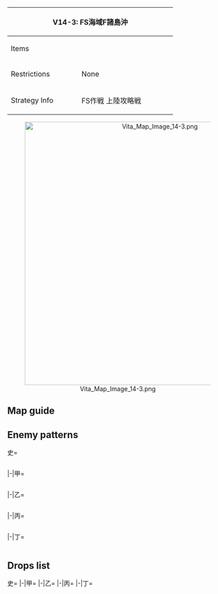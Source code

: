 {| class="article-table" style="width:100%;"
|-
! colspan="2" style="text-align:center;width:70%;" | V14-3: FS海域F諸島沖
| rowspan="3" style="text-align:center;width:30%;" | [[File:Vita Map Banner 14-3.png|400px]]
|-
! Items
| {{Steel}}{{Bauxite}}
|-
! Restrictions
| None
|-
! Strategy Info
|FS作戦 上陸攻略戦
|FS作戦を継続実施する。FS諸島泊地沖に攻略艦隊を投入し、<br>同泊地を攻撃、これを攻略せよ！FS諸島攻略艦隊、出撃！
|}
<center>[[File:Vita Map Image 14-3.png|600px]]</center>
==Map guide==
{{Map/Branching
|id = V14-3
|order = C,B,G,D
|C/empty -> B, E = *Choice node
|B -> A/resource = *Having no DD in the fleet '''FORCES''' A
*Else, random routing by fulfilling any of the following requirements :
**CV(B) + (F)BB(V) ≧ 4 (60% chance for A)
**CV(L/B) ≧ 3 (50% chance for A)
**(F)BB(V) + CA(V) + CLT ≧ 4 (40% chance for A)
|B -> D = *Do not meet the requirements for A
|D -> L =*Meet all of the following requirements :
**{{ShipLink|Akitsu Maru}} in the fleet
**DD ≧ 2
**CL ≧ 1
|D -> H =*Do not meet the requirements for L
|G -> F/resource = *Having no DD/CL/CT in the fleet '''FORCES''' F
*Else, random routing by fulfilling any of the following requirements :
**CV(B) + (F)BB(V) ≧ 4 (60% chance for F)
**CV(L/B) ≧ 3 (50% chance for F)
**(F)BB(V) + CA(V) + CLT ≧ 4 (40% chance for F)
|G -> I = *Do not meet the requirements for F
|H -> J/empty =*Fail the LoS check
|H -> L=*Pass the LoS check
|I -> J/empty = *Fail the LoS check
|I -> K,L = *If LoS check passed :
**Have CV(B) + (F)BB(V) ≦ 3 to route to L
**Else, random routing between K and L:
***CV(B) + (F)BB(V) ≧ 5 (87,5% for K, 12,5% for L)
***CV(B) + (F)BB(V) = 4 (50% for K, 50% for L)
}}

==Enemy patterns==
<tabber>史=
<div class="scrollable" style="width:800px;max-height:400px;overflow:auto;">
{{Map/Nodes|name=FS方面水雷戦隊 I群
|B
|Normal/BaseXP
|{{Formation|Line Ahead}}
|220
|602
|555
|554
|576
|576
|576
|-
|B
|Normal/BaseXP
|{{Formation|Line Ahead}}
|180
|601
|555
|554
|576
|575
|575
|-
|B
|Normal/BaseXP
|{{Formation|Line Ahead}}
|170
|601
|555
|554
|575
|575
|575
|-
}}
{{Map/Nodes|name=FS再編水上打撃部隊
|D
|Normal/BaseXP
|{{Formation|Line Ahead}}
|340
|557
|529
|527
|560
|577
|577
|-
|D
|Normal/BaseXP
|{{Formation|Line Ahead}}
|320
|557
|529
|527
|560
|576
|576
|-
|D
|Normal/BaseXP
|{{Formation|Line Ahead}}
|300
|557
|529
|527
|560
|575
|575
|-
}}
{{Map/Nodes|name=FS方面水雷戦隊 II群
|E
|Normal/BaseXP
|{{Formation|Line Ahead}}
|180
|601
|555
|554
|576
|575
|575
|-
|E
|Normal/BaseXP
|{{Formation|Line Ahead}}
|170
|601
|555
|554
|575
|575
|575
|-
|E
|Normal/BaseXP
|{{Formation|Double Line}}
|170
|601
|555
|554
|575
|575
|575
|-
}}
{{Map/Nodes|name=FS方面残存航空集団
|G
|Normal/BaseXP
|{{Formation|Diamond}}
|280
|618
|579
|527
|592
|576
|576
|-
|G
|Normal/BaseXP
|{{Formation|Diamond}}
|270
|618
|560
|527
|592
|576
|576
|-
|G
|Normal/BaseXP
|{{Formation|Diamond}}
|260
|617
|560
|527
|592
|576
|576
|-
}}
{{Map/Nodes|name=FS増援任務部隊 B群
|H
|Normal/BaseXP
|{{Formation|Diamond}}
|280
|579
|579
|560
|592
|578
|578
|-
|H
|Normal/BaseXP
|{{Formation|Diamond}}
|240
|579
|560
|560
|592
|577
|577
|-
|H
|Normal/BaseXP
|{{Formation|Diamond}}
|220
|579
|560
|560
|591
|577
|577
|-
|H
|Normal/BaseXP
|{{Formation|Diamond}}
|200
|579
|560
|560
|591
|576
|576
|-
}}
{{Map/Nodes|name=FS増援任務部隊 A群
|I
|Normal/BaseXP
|{{Formation|Diamond}}
|300
|579
|579
|579
|592
|578
|578
|-
|I
|Normal/BaseXP
|{{Formation|Diamond}}
|280
|579
|579
|560
|592
|578
|578
|-
|I
|Normal/BaseXP
|{{Formation|Diamond}}
|260
|579
|560
|560
|592
|577
|577
|-
|I
|Normal/BaseXP
|{{Formation|Diamond}}
|240
|579
|560
|560
|591
|576
|576
|-
}}
{{Map/Nodes|name=FS諸島増援輸送船団
|K
|Normal/BaseXP
|{{Formation|Double Line}}
|200
|558
|558
|526
|526
|578
|578
|-
|K
|Normal/BaseXP
|{{Formation|Double Line}}
|180
|558
|558
|526
|526
|577
|577
|-
|K
|Normal/BaseXP
|{{Formation|Double Line}}
|160
|558
|558
|526
|526
|576
|576
|-
}}
{{Map/Nodes|name=FS諸島中核泊地守備隊
|L
|Boss/BaseXP
|{{Formation|Diamond}}
|500
|608
|549
|550
|551
|574
|535
|-
|L
|Boss/BaseXP
|{{Formation|Diamond}}
|470
|611
|549
|550
|551
|574
|534
|-
|L
|Boss/BaseXP
|{{Formation|Diamond}}
|450
|611
|549
|550
|576
|576
|534
|-
|L
|Boss/BaseXP
|{{Formation|Diamond}}
|400
|611
|549
|550
|575
|575
|532
|-
}}
</div> <!-- overflow -->
|-|甲=
<div class="scrollable" style="width:800px;max-height:400px;overflow:auto;">
{{Map/Nodes|name=FS方面水雷戦隊 I群
|B
|Normal/BaseXP
|{{Formation|Line Ahead}}
|180
|601
|555
|554
|576
|575
|575
|-
|B
|Normal/BaseXP
|{{Formation|Line Ahead}}
|170
|601
|555
|554
|575
|575
|575
|-
|B
|Normal/BaseXP
|{{Formation|Double Line}}
|170
|601
|555
|554
|575
|575
|575
|-
|B
|Normal/BaseXP
|{{Formation|Line Ahead}}
|110
|555
|554
|575
|575
|575
|575
|-
}}
{{Map/Nodes|name=FS再編水上打撃部隊
|D
|Normal/BaseXP
|{{Formation|Line Ahead}}
|320
|557
|529
|527
|560
|576
|576
|-
|D
|Normal/BaseXP
|{{Formation|Line Ahead}}
|300
|557
|529
|527
|560
|575
|575
|-
|D
|Normal/BaseXP
|{{Formation|Line Ahead}}
|290
|557
|529
|527
|523
|575
|575
|-
|D
|Normal/BaseXP
|{{Formation|Line Ahead}}
|250
|557
|524
|522
|523
|575
|575
|-
|D
|Normal/BaseXP
|{{Formation|Line Ahead}}
|230
|557
|524
|522
|575
|575
|-
}}
{{Map/Nodes|name=FS方面水雷戦隊 II群
|E
|Normal/BaseXP
|{{Formation|Line Ahead}}
|170
|601
|555
|554
|575
|575
|575
|-
|E
|Normal/BaseXP
|{{Formation|Double Line}}
|170
|601
|555
|554
|575
|575
|575
|-
|E
|Normal/BaseXP
|{{Formation|Line Ahead}}
|130
|555
|554
|554
|575
|575
|575
|-
|E
|Normal/BaseXP
|{{Formation|Double Line}}
|130
|555
|554
|554
|575
|575
|575
|-
}}
{{Map/Nodes|name=FS方面残存航空集団
|G
|Normal/BaseXP
|{{Formation|Diamond}}
|270
|618
|560
|527
|592
|576
|576
|-
|G
|Normal/BaseXP
|{{Formation|Diamond}}
|260
|617
|560
|527
|592
|576
|576
|-
|G
|Normal/BaseXP
|{{Formation|Diamond}}
|240
|617
|560
|527
|591
|576
|576
|-
|G
|Normal/BaseXP
|{{Formation|Diamond}}
|220
|616
|560
|527
|591
|575
|575
|-
|G
|Normal/BaseXP
|{{Formation|Diamond}}
|200
|528
|560
|527
|591
|575
|575
|-
}}
{{Map/Nodes|name=FS増援任務部隊 B群
|H
|Normal/BaseXP
|{{Formation|Diamond}}
|240
|579
|560
|560
|592
|577
|577
|-
|H
|Normal/BaseXP
|{{Formation|Diamond}}
|220
|579
|560
|560
|591
|577
|577
|-
|H
|Normal/BaseXP
|{{Formation|Diamond}}
|200
|579
|560
|560
|591
|576
|576
|-
|H
|Normal/BaseXP
|{{Formation|Diamond}}
|180
|579
|560
|560
|591
|576
|576
|-
|H
|Normal/BaseXP
|{{Formation|Diamond}}
|160
|579
|523
|523
|591
|576
|576
|-
}}
{{Map/Nodes|name=FS増援任務部隊 A群
|I
|Normal/BaseXP
|{{Formation|Diamond}}
|280
|579
|579
|560
|592
|578
|578
|-
|I
|Normal/BaseXP
|{{Formation|Diamond}}
|260
|579
|560
|560
|592
|577
|577
|-
|I
|Normal/BaseXP
|{{Formation|Diamond}}
|240
|579
|560
|560
|591
|576
|576
|-
|I
|Normal/BaseXP
|{{Formation|Diamond}}
|210
|579
|523
|523
|591
|576
|576
|-
}}
{{Map/Nodes|name=FS諸島増援輸送船団
|K
|Normal/BaseXP
|{{Formation|Double Line}}
|180
|558
|558
|526
|526
|577
|577
|-
|K
|Normal/BaseXP
|{{Formation|Double Line}}
|160
|558
|558
|526
|526
|576
|576
|-
|K
|Normal/BaseXP
|{{Formation|Double Line}}
|140
|558
|558
|526
|526
|575
|575
|-
|K
|Normal/BaseXP
|{{Formation|Double Line}}
|130
|558
|526
|526
|526
|575
|575
|-
}}
{{Map/Nodes|name=FS諸島中核泊地守備隊
|L
|Boss/BaseXP
|{{Formation|Diamond}}
|470
|611
|549
|550
|551
|574
|534
|-
|L
|Boss/BaseXP
|{{Formation|Diamond}}
|450
|611
|549
|550
|576
|576
|534
|-
|L
|Boss/BaseXP
|{{Formation|Diamond}}
|400
|611
|549
|550
|575
|575
|532
|-
|L
|Boss/BaseXP
|{{Formation|Diamond}}
|380
|611
|549
|550
|501
|501
|532
|-
|L
|Boss/BaseXP
|{{Formation|Diamond}}
|360
|611
|549
|501
|501
|501
|530
|-
}}
</div> <!-- overflow -->
|-|乙=
<div class="scrollable" style="width:800px;max-height:400px;overflow:auto;">
{{Map/Nodes|name=FS方面水雷戦隊 I群
|B
|Normal/BaseXP
|{{Formation|Line Ahead}}
|110
|555
|554
|575
|575
|575
|575
|-
|B
|Normal/BaseXP
|{{Formation|Double Line}}
|110
|555
|554
|575
|575
|575
|575
|-
|B
|Normal/BaseXP
|{{Formation|Line Ahead}}
|90
|555
|554
|575
|575
|501
|501
|-
|B
|Normal/BaseXP
|{{Formation|Double Line}}
|90
|555
|554
|575
|575
|501
|501
|-
}}
{{Map/Nodes|name=FS再編水上打撃部隊
|D
|Normal/BaseXP
|{{Formation|Line Ahead}}
|290
|557
|529
|527
|523
|575
|575
|-
|D
|Normal/BaseXP
|{{Formation|Line Ahead}}
|250
|557
|524
|522
|523
|575
|575
|-
|D
|Normal/BaseXP
|{{Formation|Line Ahead}}
|230
|557
|524
|522
|575
|575
|-
|D
|Normal/BaseXP
|{{Formation|Line Ahead}}
|210
|557
|524
|522
|501
|501
|-
|D
|Normal/BaseXP
|{{Formation|Line Ahead}}
|200
|557
|501
|501
|501
|-
}}
{{Map/Nodes|name=FS方面水雷戦隊 II群
|E
|Normal/BaseXP
|{{Formation|Line Ahead}}
|130
|555
|554
|554
|575
|575
|575
|-
|E
|Normal/BaseXP
|{{Formation|Double Line}}
|130
|555
|554
|554
|575
|575
|575
|-
|E
|Normal/BaseXP
|{{Formation|Line Ahead}}
|90
|555
|554
|575
|575
|501
|501
|-
|E
|Normal/BaseXP
|{{Formation|Double Line}}
|90
|555
|554
|575
|575
|501
|501
|-
|E
|Normal/BaseXP
|{{Formation|Double Line}}
|70
|555
|575
|575
|501
|501
|501
|-
}}
{{Map/Nodes|name=FS方面残存航空集団
|G
|Normal/BaseXP
|{{Formation|Diamond}}
|240
|617
|560
|527
|591
|576
|576
|-
|G
|Normal/BaseXP
|{{Formation|Diamond}}
|220
|616
|560
|527
|591
|575
|575
|-
|G
|Normal/BaseXP
|{{Formation|Diamond}}
|200
|528
|560
|527
|591
|575
|575
|-
|G
|Normal/BaseXP
|{{Formation|Diamond}}
|170
|528
|523
|522
|591
|575
|575
|-
|G
|Normal/BaseXP
|{{Formation|Diamond}}
|150
|528
|523
|522
|591
|501
|501
|-
}}
{{Map/Nodes|name=FS増援任務部隊 B群
|H
|Normal/BaseXP
|{{Formation|Diamond}}
|180
|579
|560
|560
|591
|576
|576
|-
|H
|Normal/BaseXP
|{{Formation|Diamond}}
|160
|579
|523
|523
|591
|576
|576
|-
|H
|Normal/BaseXP
|{{Formation|Diamond}}
|140
|579
|523
|523
|591
|501
|501
|-
|H
|Normal/BaseXP
|{{Formation|Diamond}}
|120
|528
|523
|523
|591
|501
|501
|-
}}
{{Map/Nodes|name=FS増援任務部隊 A群
|I
|Normal/BaseXP
|{{Formation|Diamond}}
|210
|579
|523
|523
|591
|576
|576
|-
|I
|Normal/BaseXP
|{{Formation|Diamond}}
|190
|579
|523
|523
|591
|575
|575
|-
|I
|Normal/BaseXP
|{{Formation|Diamond}}
|170
|579
|523
|523
|591
|501
|501
|-
|I
|Normal/BaseXP
|{{Formation|Diamond}}
|140
|528
|523
|523
|591
|501
|501
|-
}}
{{Map/Nodes|name=FS諸島増援輸送船団
|K
|Normal/BaseXP
|{{Formation|Double Line}}
|140
|558
|558
|526
|526
|575
|575
|-
|K
|Normal/BaseXP
|{{Formation|Double Line}}
|130
|558
|526
|526
|526
|575
|575
|-
|K
|Normal/BaseXP
|{{Formation|Double Line}}
|120
|526
|526
|526
|526
|575
|575
|-
|K
|Normal/BaseXP
|{{Formation|Double Line}}
|100
|526
|526
|513
|513
|575
|575
|-
|K
|Normal/BaseXP
|{{Formation|Double Line}}
|90
|526
|513
|513
|513
|575
|575
|-
}}
{{Map/Nodes|name=FS諸島中核泊地守備隊
|L
|Boss/BaseXP
|{{Formation|Diamond}}
|380
|611
|549
|550
|501
|501
|532
|-
|L
|Boss/BaseXP
|{{Formation|Diamond}}
|360
|611
|549
|501
|501
|501
|530
|-
|L
|Boss/BaseXP
|{{Formation|Diamond}}
|340
|611
|501
|501
|530
|-
|L
|Boss/BaseXP
|{{Formation|Diamond}}
|320
|611
|501
|501
|-
}}
</div> <!-- overflow -->
|-|丙=
<div class="scrollable" style="width:800px;max-height:400px;overflow:auto;">
{{Map/Nodes|name=FS方面水雷戦隊 I群
|B
|Normal/BaseXP
|{{Formation|Double Line}}
|110
|555
|554
|575
|575
|575
|575
|-
|B
|Normal/BaseXP
|{{Formation|Line Ahead}}
|90
|555
|554
|575
|575
|501
|501
|-
|B
|Normal/BaseXP
|{{Formation|Double Line}}
|90
|555
|554
|575
|575
|501
|501
|-
|B
|Normal/BaseXP
|{{Formation|Double Line}}
|70
|555
|575
|575
|501
|501
|-
}}
{{Map/Nodes|name=FS再編水上打撃部隊
|D
|Normal/BaseXP
|{{Formation|Line Ahead}}
|210
|557
|524
|522
|501
|501
|-
|D
|Normal/BaseXP
|{{Formation|Line Ahead}}
|200
|557
|501
|501
|501
|-
|D
|Normal/BaseXP
|{{Formation|Line Ahead}}
|180
|557
|501
|-
}}
{{Map/Nodes|name=FS方面水雷戦隊 II群
|E
|Normal/BaseXP
|{{Formation|Double Line}}
|130
|555
|554
|554
|575
|575
|575
|-
|E
|Normal/BaseXP
|{{Formation|Line Ahead}}
|90
|555
|554
|575
|575
|501
|501
|-
|E
|Normal/BaseXP
|{{Formation|Double Line}}
|90
|555
|554
|575
|575
|501
|501
|-
|E
|Normal/BaseXP
|{{Formation|Double Line}}
|70
|555
|575
|575
|501
|501
|501
|-
|E
|Normal/BaseXP
|{{Formation|Double Line}}
|60
|555
|575
|575
|501
|501
|-
}}
{{Map/Nodes|name=FS方面残存航空集団
|G
|Normal/BaseXP
|{{Formation|Diamond}}
|170
|528
|523
|522
|591
|575
|575
|-
|G
|Normal/BaseXP
|{{Formation|Diamond}}
|150
|528
|523
|522
|591
|501
|501
|-
|G
|Normal/BaseXP
|{{Formation|Diamond}}
|110
|525
|523
|522
|505
|501
|501
|-
}}
{{Map/Nodes|name=FS増援任務部隊 B群
|H
|Normal/BaseXP
|{{Formation|Diamond}}
|140
|579
|523
|523
|591
|501
|501
|-
|H
|Normal/BaseXP
|{{Formation|Diamond}}
|120
|528
|523
|523
|591
|501
|501
|-
|H
|Normal/BaseXP
|{{Formation|Diamond}}
|100
|528
|523
|591
|501
|501
|-
}}
{{Map/Nodes|name=FS増援任務部隊 A群
|I
|Normal/BaseXP
|{{Formation|Diamond}}
|190
|579
|523
|523
|591
|575
|575
|-
|I
|Normal/BaseXP
|{{Formation|Diamond}}
|170
|579
|523
|523
|591
|501
|501
|-
|I
|Normal/BaseXP
|{{Formation|Diamond}}
|140
|528
|523
|523
|591
|501
|501
|-
|I
|Normal/BaseXP
|{{Formation|Diamond}}
|110
|528
|523
|591
|501
|501
|-
}}
{{Map/Nodes|name=FS諸島増援輸送船団
|K
|Normal/BaseXP
|{{Formation|Double Line}}
|120
|526
|526
|526
|526
|575
|575
|-
|K
|Normal/BaseXP
|{{Formation|Double Line}}
|100
|526
|526
|513
|513
|575
|575
|-
|K
|Normal/BaseXP
|{{Formation|Double Line}}
|90
|526
|513
|513
|513
|575
|575
|-
|K
|Normal/BaseXP
|{{Formation|Double Line}}
|70
|526
|513
|513
|513
|501
|501
|-
}}
{{Map/Nodes|name=FS諸島中核泊地守備隊
|L
|Boss/BaseXP
|{{Formation|Diamond}}
|340
|611
|501
|501
|530
|-
|L
|Boss/BaseXP
|{{Formation|Diamond}}
|320
|611
|501
|501
|-
|L
|Boss/BaseXP
|{{Formation|Diamond}}
|300
|611
|-
}}
</div> <!-- overflow -->
|-|丁=
<div class="scrollable" style="width:800px;max-height:400px;overflow:auto;">
{{Map/Nodes|name=FS方面水雷戦隊 I群
|B
|Normal/BaseXP
|{{Formation|Double Line}}
|90
|555
|554
|575
|575
|501
|501
|-
|B
|Normal/BaseXP
|{{Formation|Double Line}}
|70
|555
|575
|575
|501
|501
|-
}}
{{Map/Nodes|name=FS再編水上打撃部隊
|D
|Normal/BaseXP
|{{Formation|Line Ahead}}
|180
|557
|501
|-
}}
{{Map/Nodes|name=FS方面水雷戦隊 II群
|E
|Normal/BaseXP
|{{Formation|Double Line}}
|70
|555
|575
|575
|501
|501
|501
|-
|E
|Normal/BaseXP
|{{Formation|Double Line}}
|60
|555
|575
|575
|501
|501
|-
}}
{{Map/Nodes|name=FS方面残存航空集団
|G
|Normal/BaseXP
|{{Formation|Diamond}}
|150
|528
|523
|522
|591
|501
|501
|-
|G
|Normal/BaseXP
|{{Formation|Diamond}}
|110
|525
|523
|522
|505
|501
|501
|-
}}
{{Map/Nodes|name=FS増援任務部隊 B群
|H
|Normal/BaseXP
|{{Formation|Diamond}}
|120
|528
|523
|523
|591
|501
|501
|-
|H
|Normal/BaseXP
|{{Formation|Diamond}}
|100
|528
|523
|591
|501
|501
|-
}}
{{Map/Nodes|name=FS増援任務部隊 A群
|I
|Normal/BaseXP
|{{Formation|Diamond}}
|140
|528
|523
|523
|591
|501
|501
|-
|I
|Normal/BaseXP
|{{Formation|Diamond}}
|110
|528
|523
|591
|501
|501
|-
}}
{{Map/Nodes|name=FS諸島増援輸送船団
|K
|Normal/BaseXP
|{{Formation|Double Line}}
|100
|526
|526
|513
|513
|575
|575
|-
|K
|Normal/BaseXP
|{{Formation|Double Line}}
|90
|526
|513
|513
|513
|575
|575
|-
|K
|Normal/BaseXP
|{{Formation|Double Line}}
|70
|526
|513
|513
|513
|501
|501
|-
}}
{{Map/Nodes|name=FS諸島中核泊地守備隊
|L
|Boss/BaseXP
|{{Formation|Diamond}}
|320
|611
|501
|501
|-
|L
|Boss/BaseXP
|{{Formation|Diamond}}
|300
|611
|-
}}
</div> <!-- overflow -->
</tabber>

==Drops list==
<tabber>史=
{{Map/Drops
|regular = true
|no_legend = true
|filter_button = true
|nodes =  B, D, E, G, H, I, K, L
|boss = L
|{{ShipFrom|163}} : D, H, I, L
|{{ShipFrom|425}} : D, H, I, L
|{{ShipFrom|161}} : D, H, I, L
|{{ShipFrom|81}} : D, H, I, L
|{{ShipFrom|138}} : D, H, I, K, L
|{{ShipFrom|116}} : D, H, I, K, L
|{{ShipFrom|74}} : D, H, I, K, L
|{{ShipFrom|78}} : D, G, H, I, K, L
|{{ShipFrom|86}} : D, G, H, I, K, L
|{{ShipFrom|79}} : D, G, H, I, K, L
|{{ShipFrom|85}} : D, G, H, I, K, L
|{{ShipFrom|62}} : D, G, H, I, K, L
|{{ShipFrom|66}} : D, G, H, I, K, L
|{{ShipFrom|67}} : D, G, H, I, K, L
|{{ShipFrom|75}} : B, D, G, H, I, K, L
|{{ShipFrom|92}} : B, D, G, H, I, K, L
|{{ShipFrom|21}} : B, D, G, H, I, K, L
|{{ShipFrom|22}} : B, D, E, G, H, I, K, L
|{{ShipFrom|23}} : B, D, E, G, H, I, K, L
|{{ShipFrom|53}} : B, D, E, G, H, I, K, L
|{{ShipFrom|68}} : B, D, E, G, H, I, K, L
|{{ShipFrom|69}} : B, D, E, G, H, I, K, L
|{{ShipFrom|63}} : B, D, E, G, H, I, K, L
|{{ShipFrom|64}} : B, D, E, G, H, I, K, L
|{{ShipFrom|65}} : B, D, E, G, H, I, K, L
|{{ShipFrom|51}} : B, D, E, G, H, I, K, L
|{{ShipFrom|52}} : B, D, E, G, H, I, K, L
|{{ShipFrom|38}} : B, D, E, G, H, I, K, L
|{{ShipFrom|39}} : B, D, E, G, H, I, K, L
|{{ShipFrom|40}} : B, D, E, G, H, I, K, L
|{{ShipFrom|41}} : B, D, E, G, H, I, K, L
|{{ShipFrom|17}} : B, D, E, G, H, I, K, L
|{{ShipFrom|18}} : B, D, E, G, H, I, K, L
|{{ShipFrom|19}} : B, D, E, G, H, I, K, L
|{{ShipFrom|111}} : L
|{{ShipFrom|80}} : L
|{{ShipFrom|110}} : L
|{{ShipFrom|91}} : L
|{{ShipFrom|90}} : L
|{{ShipFrom|77}} : L
|{{ShipFrom|87}} : L
|{{ShipFrom|76}} : L
|{{ShipFrom|25}} : L
|{{ShipFrom|93}} : L
|{{ShipFrom|15}} : L
|{{ShipFrom|94}} : L
|{{ShipFrom|16}} : L
}}
|-|甲=
{{Map/Drops
|regular = true
|no_legend = true
|filter_button = true
|nodes =  B, D, E, G, H, I, K, L
|boss = L
|{{ShipFrom|163}} : D, H, I, L
|{{ShipFrom|425}} : D, H, I, L
|{{ShipFrom|161}} : D, H, I, L
|{{ShipFrom|81}} : D, H, I, L
|{{ShipFrom|138}} : D, H, I, K, L
|{{ShipFrom|116}} : D, H, I, K, L
|{{ShipFrom|74}} : D, G, H, I, K, L
|{{ShipFrom|78}} : D, G, H, I, K, L
|{{ShipFrom|86}} : D, G, H, I, K, L
|{{ShipFrom|79}} : D, G, H, I, K, L
|{{ShipFrom|85}} : D, G, H, I, K, L
|{{ShipFrom|62}} : D, G, H, I, K, L
|{{ShipFrom|66}} : D, G, H, I, K, L
|{{ShipFrom|67}} : B, D, G, H, I, K, L
|{{ShipFrom|75}} : B, D, G, H, I, K, L
|{{ShipFrom|92}} : B, D, G, H, I, K, L
|{{ShipFrom|21}} : B, D, E, G, H, I, K, L
|{{ShipFrom|22}} : B, D, E, G, H, I, K, L
|{{ShipFrom|23}} : B, D, E, G, H, I, K, L
|{{ShipFrom|53}} : B, D, E, G, H, I, K, L
|{{ShipFrom|68}} : B, D, E, G, H, I, K, L
|{{ShipFrom|69}} : B, D, E, G, H, I, K, L
|{{ShipFrom|63}} : B, D, E, G, H, I, K, L
|{{ShipFrom|64}} : B, D, E, G, H, I, K, L
|{{ShipFrom|65}} : B, D, E, G, H, I, K, L
|{{ShipFrom|51}} : B, D, E, G, H, I, K, L
|{{ShipFrom|52}} : B, D, E, G, H, I, K, L
|{{ShipFrom|38}} : B, D, E, G, H, I, K, L
|{{ShipFrom|39}} : B, D, E, G, H, I, K, L
|{{ShipFrom|40}} : B, D, E, G, H, I, K, L
|{{ShipFrom|41}} : B, D, E, G, H, I, K, L
|{{ShipFrom|17}} : B, D, E, G, H, I, K, L
|{{ShipFrom|18}} : B, D, E, G, H, I, K, L
|{{ShipFrom|19}} : B, D, E, G, H, I, K, L
|{{ShipFrom|111}} : L
|{{ShipFrom|80}} : L
|{{ShipFrom|110}} : L
|{{ShipFrom|91}} : L
|{{ShipFrom|90}} : L
|{{ShipFrom|77}} : L
|{{ShipFrom|87}} : L
|{{ShipFrom|76}} : L
|{{ShipFrom|25}} : L
|{{ShipFrom|93}} : L
|{{ShipFrom|15}} : L
|{{ShipFrom|94}} : L
|{{ShipFrom|16}} : L
}}
|-|乙=
{{Map/Drops
|regular = true
|no_legend = true
|filter_button = true
|nodes =  B, D, E, G, H, I, K, L
|boss = L
|{{ShipFrom|425}} : D, H, I, L
|{{ShipFrom|161}} : D, H, I, L
|{{ShipFrom|81}} : D, H, I, L
|{{ShipFrom|138}} : D, H, I, K, L
|{{ShipFrom|116}} : D, G, H, I, K, L
|{{ShipFrom|74}} : D, G, H, I, K, L
|{{ShipFrom|78}} : D, G, H, I, K, L
|{{ShipFrom|86}} : D, G, H, I, K, L
|{{ShipFrom|79}} : D, G, H, I, K, L
|{{ShipFrom|85}} : D, G, H, I, K, L
|{{ShipFrom|62}} : D, G, H, I, K, L
|{{ShipFrom|66}} : B, D, G, H, I, K, L
|{{ShipFrom|67}} : B, D, G, H, I, K, L
|{{ShipFrom|75}} : B, D, G, H, I, K, L
|{{ShipFrom|92}} : B, D, E, G, H, I, K, L
|{{ShipFrom|21}} : B, D, E, G, H, I, K, L
|{{ShipFrom|22}} : B, D, E, G, H, I, K, L
|{{ShipFrom|23}} : B, D, E, G, H, I, K, L
|{{ShipFrom|53}} : B, D, E, G, H, I, K, L
|{{ShipFrom|68}} : B, D, E, G, H, I, K, L
|{{ShipFrom|69}} : B, D, E, G, H, I, K, L
|{{ShipFrom|63}} : B, D, E, G, H, I, K, L
|{{ShipFrom|64}} : B, D, E, G, H, I, K, L
|{{ShipFrom|65}} : B, D, E, G, H, I, K, L
|{{ShipFrom|51}} : B, D, E, G, H, I, K, L
|{{ShipFrom|52}} : B, D, E, G, H, I, K, L
|{{ShipFrom|38}} : B, D, E, G, H, I, K, L
|{{ShipFrom|39}} : B, D, E, G, H, I, K, L
|{{ShipFrom|40}} : B, D, E, G, H, I, K, L
|{{ShipFrom|41}} : B, D, E, G, H, I, K, L
|{{ShipFrom|17}} : B, D, E, G, H, I, K, L
|{{ShipFrom|18}} : B, D, E, G, H, I, K, L
|{{ShipFrom|19}} : B, D, E, G, H, I, K, L
|{{ShipFrom|111}} : L
|{{ShipFrom|80}} : L
|{{ShipFrom|110}} : L
|{{ShipFrom|91}} : L
|{{ShipFrom|90}} : L
|{{ShipFrom|77}} : L
|{{ShipFrom|87}} : L
|{{ShipFrom|76}} : L
|{{ShipFrom|25}} : L
|{{ShipFrom|93}} : L
|{{ShipFrom|15}} : L
|{{ShipFrom|94}} : L
|{{ShipFrom|16}} : L
}}
|-|丙=
{{Map/Drops
|regular = true
|no_legend = true
|filter_button = true
|nodes =  B, D, E, G, H, I, K, L
|boss = L
|{{ShipFrom|425}} : I,
|{{ShipFrom|161}} : H, I, L
|{{ShipFrom|81}} : D, H, I, L
|{{ShipFrom|138}} : D, H, I, K, L
|{{ShipFrom|116}} : D, G, H, I, K, L
|{{ShipFrom|74}} : D, G, H, I, K, L
|{{ShipFrom|78}} : D, G, H, I, K, L
|{{ShipFrom|86}} : D, G, H, I, K, L
|{{ShipFrom|79}} : D, G, H, I, K, L
|{{ShipFrom|85}} : D, G, H, I, K, L
|{{ShipFrom|62}} : D, G, H, I, K, L
|{{ShipFrom|66}} : B, D, G, H, I, K, L
|{{ShipFrom|67}} : B, D, G, H, I, K, L
|{{ShipFrom|75}} : B, D, G, H, I, K, L
|{{ShipFrom|92}} : B, D, E, G, H, I, K, L
|{{ShipFrom|21}} : B, D, E, G, H, I, K, L
|{{ShipFrom|22}} : B, D, E, G, H, I, K, L
|{{ShipFrom|23}} : B, D, E, G, H, I, K, L
|{{ShipFrom|53}} : B, D, E, G, H, I, K, L
|{{ShipFrom|68}} : B, D, E, G, H, I, K, L
|{{ShipFrom|69}} : B, D, E, G, H, I, K, L
|{{ShipFrom|63}} : B, D, E, G, H, I, K, L
|{{ShipFrom|64}} : B, D, E, G, H, I, K, L
|{{ShipFrom|65}} : B, D, E, G, H, I, K, L
|{{ShipFrom|51}} : B, D, E, G, H, I, K, L
|{{ShipFrom|52}} : B, D, E, G, H, I, K, L
|{{ShipFrom|38}} : B, D, E, G, H, I, K, L
|{{ShipFrom|39}} : B, D, E, G, H, I, K, L
|{{ShipFrom|40}} : B, D, E, G, H, I, K, L
|{{ShipFrom|41}} : B, D, E, G, H, I, K, L
|{{ShipFrom|17}} : B, D, E, G, H, I, K, L
|{{ShipFrom|18}} : B, D, E, G, H, I, K, L
|{{ShipFrom|19}} : B, D, E, G, H, I, K, L
|{{ShipFrom|111}} : L
|{{ShipFrom|80}} : L
|{{ShipFrom|110}} : L
|{{ShipFrom|91}} : L
|{{ShipFrom|90}} : L
|{{ShipFrom|77}} : L
|{{ShipFrom|87}} : L
|{{ShipFrom|76}} : L
|{{ShipFrom|25}} : L
|{{ShipFrom|93}} : L
|{{ShipFrom|15}} : L
|{{ShipFrom|94}} : L
|{{ShipFrom|16}} : L
}}
|-|丁=
{{Map/Drops
|regular = true
|no_legend = true
|filter_button = true
|nodes =  B, E, G, H, I, K, L
|boss = L
|{{ShipFrom|161}} : H, I, L
|{{ShipFrom|81}} : H, I, L
|{{ShipFrom|138}} : H, I, K, L
|{{ShipFrom|116}} : G, H, I, K, L
|{{ShipFrom|74}} : G, H, I, K, L
|{{ShipFrom|78}} : G, H, I, K, L
|{{ShipFrom|86}} : G, H, I, K, L
|{{ShipFrom|79}} : G, H, I, K, L
|{{ShipFrom|85}} : G, H, I, K, L
|{{ShipFrom|62}} : G, H, I, K, L
|{{ShipFrom|66}} : B, G, H, I, K, L
|{{ShipFrom|67}} : B, G, H, I, K, L
|{{ShipFrom|75}} : B, G, H, I, K, L
|{{ShipFrom|92}} : B, E, G, H, I, K, L
|{{ShipFrom|21}} : B, E, G, H, I, K, L
|{{ShipFrom|22}} : B, E, G, H, I, K, L
|{{ShipFrom|23}} : B, E, G, H, I, K, L
|{{ShipFrom|53}} : B, E, G, H, I, K, L
|{{ShipFrom|68}} : B, E, G, H, I, K, L
|{{ShipFrom|69}} : B, E, G, H, I, K, L
|{{ShipFrom|63}} : B, E, G, H, I, K, L
|{{ShipFrom|64}} : B, E, G, H, I, K, L
|{{ShipFrom|65}} : B, E, G, H, I, K, L
|{{ShipFrom|51}} : B, E, G, H, I, K, L
|{{ShipFrom|52}} : B, E, G, H, I, K, L
|{{ShipFrom|38}} : B, E, G, H, I, K, L
|{{ShipFrom|39}} : B, E, G, H, I, K, L
|{{ShipFrom|40}} : B, E, G, H, I, K, L
|{{ShipFrom|41}} : B, E, G, H, I, K, L
|{{ShipFrom|17}} : B, E, G, H, I, K, L
|{{ShipFrom|18}} : B, E, G, H, I, K, L
|{{ShipFrom|19}} : B, E, G, H, I, K, L
|{{ShipFrom|80}} : L
|{{ShipFrom|110}} : L
|{{ShipFrom|91}} : L
|{{ShipFrom|90}} : L
|{{ShipFrom|77}} : L
|{{ShipFrom|87}} : L
|{{ShipFrom|76}} : L
|{{ShipFrom|25}} : L
|{{ShipFrom|93}} : L
|{{ShipFrom|15}} : L
|{{ShipFrom|94}} : L
|{{ShipFrom|16}} : L
}}
</tabber>